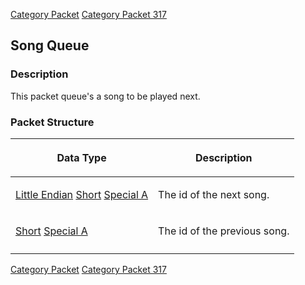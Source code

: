 [[Category Packet]]
[[Category Packet 317]]
== Song Queue ==

=== Description ===

This packet queue's a song to be played next.

=== Packet Structure ===
{|border=2
! Data Type
! Description
|-
| [[Data Types#Little Endian|Little Endian]] [[Data Types#Standard data types|Short]] [[Data Types#Non Standard Data Types|Special A]]
| The id of the next song.
|-
| [[Data Types#Standard data types|Short]] [[Data Types#Non Standard Data Types|Special A]]
| The id of the previous song.
|-
|}
[[Category Packet]] [[Category Packet 317]]